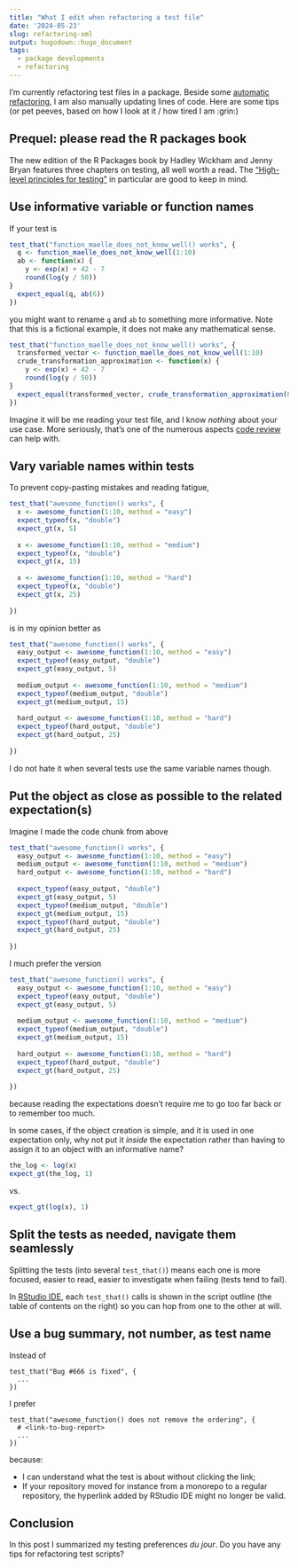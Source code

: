 ```yaml
---
title: "What I edit when refactoring a test file"
date: '2024-05-23'
slug: refactoring-xml
output: hugodown::hugo_document
tags:
  - package developments
  - refactoring
---
```


I'm currently refactoring test files in a package.
Beside some [automatic refactoring](/2024/05/15/refactoring-xml/), I am also manually updating lines of code.
Here are some tips (or pet peeves, based on how I look at it / how tired I am :grin:)

## Prequel: please read the R packages book

The new edition of the R Packages book by Hadley Wickham and Jenny Bryan features three chapters on testing, all well worth a read.
The ["High-level principles for testing"](https://r-pkgs.org/testing-design.html#sec-testing-design-principles) in particular are good to keep in mind.


## Use informative variable or function names

If your test is

```r
test_that("function_maelle_does_not_know_well() works", {
  q <- function_maelle_does_not_know_well(1:10)
  ab <- function(x) {
    y <- exp(x) + 42 - 7
    round(log(y / 50))
}
  expect_equal(q, ab(6))
})
```

you might want to rename `q` and `ab` to something more informative.
Note that this is a fictional example, it does not make any mathematical sense.

```r
test_that("function_maelle_does_not_know_well() works", {
  transformed_vector <- function_maelle_does_not_know_well(1:10)
  crude_transformation_approximation <- function(x) {
    y <- exp(x) + 42 - 7
    round(log(y / 50))
}
  expect_equal(transformed_vector, crude_transformation_approximation(6))
})
```

Imagine it will be me reading your test file, and I know _nothing_ about your use case.
More seriously, that's one of the numerous aspects [code review](https://code-review.tidyverse.org/) can help with.

## Vary variable names within tests

To prevent copy-pasting mistakes and reading fatigue,

```r
test_that("awesome_function() works", {
  x <- awesome_function(1:10, method = "easy")
  expect_typeof(x, "double")
  expect_gt(x, 5)
  
  x <- awesome_function(1:10, method = "medium")
  expect_typeof(x, "double")
  expect_gt(x, 15)
  
  x <- awesome_function(1:10, method = "hard")
  expect_typeof(x, "double")
  expect_gt(x, 25)
  
})
```

is in my opinion better as

```r
test_that("awesome_function() works", {
  easy_output <- awesome_function(1:10, method = "easy")
  expect_typeof(easy_output, "double")
  expect_gt(easy_output, 5)
  
  medium_output <- awesome_function(1:10, method = "medium")
  expect_typeof(medium_output, "double")
  expect_gt(medium_output, 15)
  
  hard_output <- awesome_function(1:10, method = "hard")
  expect_typeof(hard_output, "double")
  expect_gt(hard_output, 25)
  
})
```

I do not hate it when several tests use the same variable names though.

## Put the object as close as possible to the related expectation(s)

Imagine I made the code chunk from above

```r
test_that("awesome_function() works", {
  easy_output <- awesome_function(1:10, method = "easy")
  medium_output <- awesome_function(1:10, method = "medium")
  hard_output <- awesome_function(1:10, method = "hard")
  
  expect_typeof(easy_output, "double")
  expect_gt(easy_output, 5)
  expect_typeof(medium_output, "double")
  expect_gt(medium_output, 15)
  expect_typeof(hard_output, "double")
  expect_gt(hard_output, 25)
  
})
```

I much prefer the version

```r
test_that("awesome_function() works", {
  easy_output <- awesome_function(1:10, method = "easy")
  expect_typeof(easy_output, "double")
  expect_gt(easy_output, 5)
  
  medium_output <- awesome_function(1:10, method = "medium")
  expect_typeof(medium_output, "double")
  expect_gt(medium_output, 15)
  
  hard_output <- awesome_function(1:10, method = "hard")
  expect_typeof(hard_output, "double")
  expect_gt(hard_output, 25)
  
})
```

because reading the expectations doesn't require me to go too far back or to remember too much.

In some cases, if the object creation is simple, and it is used in one expectation only, why not put it _inside_ the expectation rather than having to assign it to an object with an informative name?

```r
the_log <- log(x)
expect_gt(the_log, 1)
```

vs.

```r
expect_gt(log(x), 1)
```

## Split the tests as needed, navigate them seamlessly

Splitting the tests (into several `test_that()`) means each one is more focused, easier to read, easier to investigate when failing (tests tend to fail).

In [RStudio IDE](https://github.com/rstudio/rstudio/pull/11108), each `test_that()` calls is shown in the script outline (the table of contents on the right) so you can hop from one to the other at will.

## Use a bug summary, not number, as test name

Instead of 

```
test_that("Bug #666 is fixed", {
  ...
})
```

I prefer

```
test_that("awesome_function() does not remove the ordering", {
  # <link-to-bug-report>
  ...
})
```

because:

- I can understand what the test is about without clicking the link;
- If your repository moved for instance from a monorepo to a regular repository, the hyperlink added by RStudio IDE might no longer be valid.

## Conclusion

In this post I summarized my testing preferences _du jour_.
Do you have any tips for refactoring test scripts?